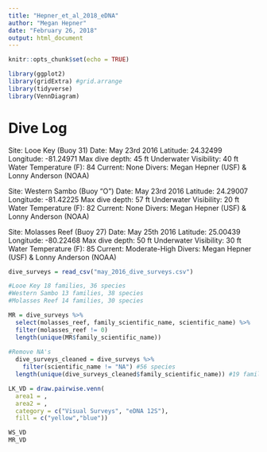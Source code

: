 ```yaml
---
title: "Hepner_et_al_2018_eDNA"
author: "Megan Hepner"
date: "February 26, 2018"
output: html_document
---
```


```r
knitr::opts_chunk$set(echo = TRUE)

library(ggplot2)
library(gridExtra) #grid.arrange
library(tidyverse)
library(VennDiagram)

```

# Dive Log 

Site: Looe Key (Buoy 31)
Date: May 23rd 2016 
Latitude: 24.32499 
Longitude: -81.24971
Max dive depth: 45 ft 
Underwater Visibility: 40 ft 
Water Temperature (F): 84
Current: None 
Divers: Megan Hepner (USF) & Lonny Anderson (NOAA)

Site: Western Sambo (Buoy "O")
Date: May 23rd 2016
Latitude: 24.29007
Longitude: -81.42225 
Max dive depth: 57 ft 
Underwater Visibility: 20 ft 
Water Temperature (F): 82
Current: None
Divers: Megan Hepner (USF) & Lonny Anderson (NOAA)

Site: Molasses Reef (Buoy 27)
Date: May 25th 2016
Latitude: 25.00439
Longitude: -80.22468
Max dive depth: 50 ft 
Underwater Visibility: 30 ft 
Water Temperature (F): 85 
Current: Moderate-High 
Divers: Megan Hepner (USF) & Lonny Anderson (NOAA)

```r

dive_surveys = read_csv("may_2016_dive_surveys.csv")

#Looe Key 18 families, 36 species
#Western Sambo 13 families, 38 species 
#Molasses Reef 14 families, 30 species 

MR = dive_surveys %>% 
  select(molasses_reef, family_scientific_name, scientific_name) %>%
  filter(molasses_reef != 0)
  length(unique(MR$family_scientific_name))
  
#Remove NA's 
  dive_surveys_cleaned = dive_surveys %>%
    filter(scientific_name != "NA") #56 species 
  length(unique(dive_surveys_cleaned$family_scientific_name)) #19 families 

```

```r

LK_VD = draw.pairwise.venn(
  area1 = ,
  area2 = ,
  category = c("Visual Surveys", "eDNA 12S"),
  fill = c("yellow","blue"))

WS_VD
MR_VD 

```
